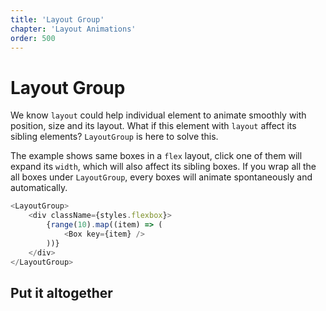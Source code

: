 ```yaml
---
title: 'Layout Group'
chapter: 'Layout Animations'
order: 500
---
```


# Layout Group

We know `layout` could help individual element to animate smoothly with position, size and its layout. What if this element with `layout` affect its sibling elements? `LayoutGroup` is here to solve this.

The example shows same boxes in a `flex` layout, click one of them will expand its `width`, which will also affect its sibling boxes. If you wrap all the all boxes under `LayoutGroup`, every boxes will animate spontaneously and automatically.

<LayoutGroup01 />

```js
<LayoutGroup>
    <div className={styles.flexbox}>
        {range(10).map((item) => (
            <Box key={item} />
        ))}
    </div>
</LayoutGroup>
```


## Put it altogether
<LayoutGroup03 />